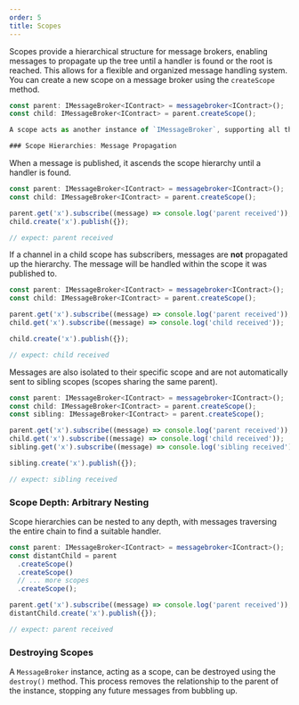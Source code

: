 ```yaml
---
order: 5
title: Scopes
---
```


Scopes provide a hierarchical structure for message brokers, enabling messages to propagate up the tree until a handler is found or the root is reached. This allows for a flexible and organized message handling system. You can create a new scope on a message broker using the `createScope` method.

```typescript
const parent: IMessageBroker<IContract> = messagebroker<IContract>();
const child: IMessageBroker<IContract> = parent.createScope();

A scope acts as another instance of `IMessageBroker`, supporting all the standard operations. A key aspect of scopes is how they manage messages when a channel lacks subscribers.

### Scope Hierarchies: Message Propagation
```

When a message is published, it ascends the scope hierarchy until a handler is found.

```typescript
const parent: IMessageBroker<IContract> = messagebroker<IContract>();
const child: IMessageBroker<IContract> = parent.createScope();

parent.get('x').subscribe((message) => console.log('parent received'));
child.create('x').publish({});

// expect: parent received
```

If a channel in a child scope has subscribers, messages are **not** propagated up the hierarchy. The message will be handled within the scope it was published to.

```typescript
const parent: IMessageBroker<IContract> = messagebroker<IContract>();
const child: IMessageBroker<IContract> = parent.createScope();

parent.get('x').subscribe((message) => console.log('parent received'));
child.get('x').subscribe((message) => console.log('child received'));

child.create('x').publish({});

// expect: child received
```

Messages are also isolated to their specific scope and are not automatically sent to sibling scopes (scopes sharing the same parent).

```typescript
const parent: IMessageBroker<IContract> = messagebroker<IContract>();
const child: IMessageBroker<IContract> = parent.createScope();
const sibling: IMessageBroker<IContract> = parent.createScope();

parent.get('x').subscribe((message) => console.log('parent received'));
child.get('x').subscribe((message) => console.log('child received'));
sibling.get('x').subscribe((message) => console.log('sibling received'));

sibling.create('x').publish({});

// expect: sibling received
```

### Scope Depth: Arbitrary Nesting

Scope hierarchies can be nested to any depth, with messages traversing the entire chain to find a suitable handler.

```typescript
const parent: IMessageBroker<IContract> = messagebroker<IContract>();
const distantChild = parent
  .createScope()
  .createScope()
  // ... more scopes
  .createScope();

parent.get('x').subscribe((message) => console.log('parent received'));
distantChild.create('x').publish({});

// expect: parent received
```

### Destroying Scopes

A `MessageBroker` instance, acting as a scope, can be destroyed using the `destroy()` method.
This process removes the relationship to the parent of the instance, stopping any future messages from bubbling up.
